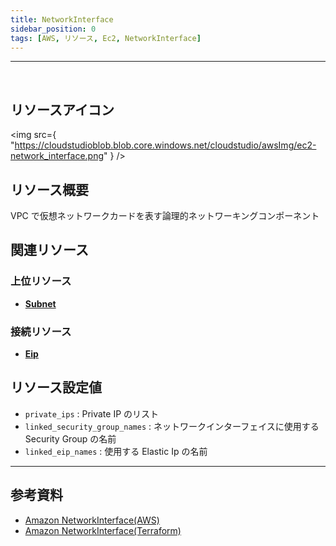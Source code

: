 ```yaml
---
title: NetworkInterface
sidebar_position: 0
tags: [AWS, リソース, Ec2, NetworkInterface]
---
```


<hr />
<br />

## リソースアイコン

<img
    src={
        "https://cloudstudioblob.blob.core.windows.net/cloudstudio/awsImg/ec2-network_interface.png"
    }
/>

## リソース概要

VPC で仮想ネットワークカードを表す論理的ネットワーキングコンポーネント

## 関連リソース

### 上位リソース

-   [**Subnet**](https://docs.cstudio.app/ja/docs/resource/aws/Vpc/Subnet)

### 接続リソース

-   [**Eip**](https://docs.cstudio.app/ja/docs/resource/aws/Ec2/Eip)

## リソース設定値

-   `private_ips` : Private IP のリスト
-   `linked_security_group_names` : ネットワークインターフェイスに使用する Security Group の名前
-   `linked_eip_names` : 使用する Elastic Ip の名前

---

## 参考資料

-   [Amazon NetworkInterface(AWS)](https://docs.aws.amazon.com/ko_kr/AWSEC2/latest/UserGuide/using-eni.html)
-   [Amazon NetworkInterface(Terraform)](https://registry.terraform.io/providers/hashicorp/aws/latest/docs/resources/network_interface)
